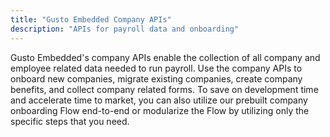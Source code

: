 ```yaml
---
title: "Gusto Embedded Company APIs"
description: "APIs for payroll data and onboarding"
---
```

Gusto Embedded's company APIs enable the collection of all company and employee related data needed to run payroll. Use the company APIs to onboard new companies, migrate existing companies, create company benefits, and collect company related forms. To save on development time and accelerate time to market, you can also utilize our prebuilt company onboarding Flow end-to-end or modularize the Flow by utilizing only the specific steps that you need.


